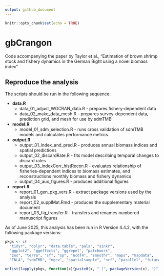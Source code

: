 ```yaml
---
output: github_document
---
```


```r
knitr::opts_chunk$set(echo = TRUE)
```

# gbCrangon

Code accompanying the paper by Taylor et al., "Estimation of brown shrimp stock and fishery dynamics in the German Bight using a novel biomass index"

## Reproduce the analysis

The scripts should be run in the following sequence:

- **data.R**
  - data_01_adjust_WGCRAN_data.R - prepares fishery-dependent data
  - data_02_make_data_mesh.R - prepares survey-dependent data, prediction grid, and mesh for use by sdmTMB
- **model.R**
  - model_01_sdm_selection.R - runs cross validation of sdmTMB models and calculates performance metrics
- **output.R**
  - output_01_index_and_pred.R - produces annual biomass indices and spatial predictions  
  - output_02_discardRate.R - fits model describing temporal changes to discard rates
  - output_03_indexCorr_histRecon.R - evaluates relationship of fisheries-dependent indices to biomass estimates, and reconstructions monthly biomass and fishery dynamics
  - output_04_aux_figures.R - produces additional figures
- **report.R**
  - report_01_gen_pkg_vers.R - extract package versions used by the analysis
  - report_02_supplMat.Rmd - produces the supplementary material document
  - report_03_fig_transfer.R - transfers and renames numbered manuscript figures



<!-- paste(version$major, version$minor, sep = ".") -->
As of June 2025, this analysis has been run in R Version 4.4.2, with the following package versions:  

```r
pkgs <- c(
  "tidyr", "dplyr", "data.table", "pals", "sinkr", 
  "ggplot2", "ggeffects", "ggrepel", "patchwork", 
  "zoo", "terra", "sf", "sp", "ncdf4", "smoothr", "maps", "mapdata", 
  "INLA", "sdmTMB", "mgcv", "spatialsample", "ncf", "parallel", "future", "rmarkdown")

unlist(lapply(pkgs, function(x){paste0(x, " (", packageVersion(x), ")")}))
```
